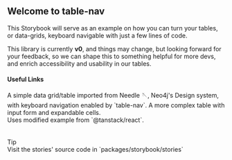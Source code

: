 
<Meta title="Introduction" />

<h2 className="font-semibold">Welcome to <b>table-nav</b></h2>

This Storybook will serve as an example on how you can turn your tables, or data-grids, keyboard navigable with just a few lines of code.

This library is currently <b>v0</b>, and things may change, but looking forward for your feedback, so we can shape this to something helpful for more devs, and enrich accessibility and usability in our tables.

<h4>Useful Links</h4>

<div className="flex flex-row gap-4 flex-wrap">
  <StoryCard title="Simple navigation" link="/?path=/docs/neo4j-needle-table-🪡--docs">
    A simple data grid/table imported from Needle 🪡, Neo4j's Design system, with keyboard navigation enabled by `table-nav`.
  </StoryCard>
  <StoryCard title="Complex table" link="/?path=/docs/tanstack-table-expanding-table--docs">
    A more complex table with input form and expandable cells.
    <br/>
    Uses modified example from `@tanstack/react`.
  </StoryCard>
</div>

<br/>
<br/>

<div className="flex flex-row gap-2 items-center">
  <Pill>
    Tip
  </Pill>
  <div>Visit the stories' source code in
    `packages/storybook/stories`</div>
</div>
